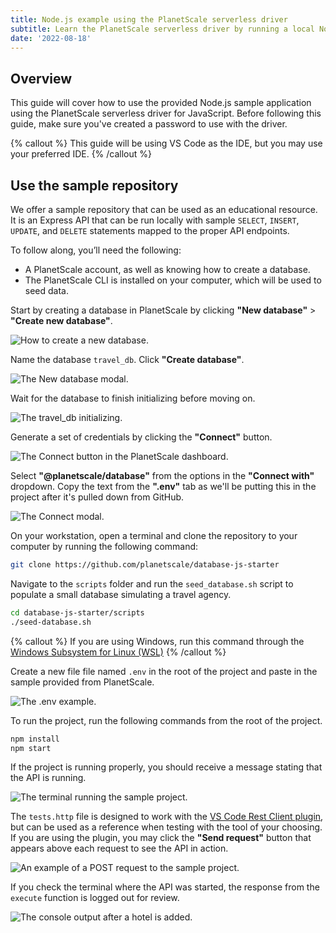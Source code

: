 ```yaml
---
title: Node.js example using the PlanetScale serverless driver
subtitle: Learn the PlanetScale serverless driver by running a local Node.js project.
date: '2022-08-18'
---
```


## Overview

This guide will cover how to use the provided Node.js sample application using the PlanetScale serverless driver for JavaScript. Before following this guide, make sure you've created a password to use with the driver.

{% callout %}
This guide will be using VS Code as the IDE, but you may use your preferred IDE.
{% /callout %}

## Use the sample repository

We offer a sample repository that can be used as an educational resource. It is an Express API that can be run locally with sample `SELECT`, `INSERT`, `UPDATE`, and `DELETE` statements mapped to the proper API endpoints.

To follow along, you’ll need the following:

- A PlanetScale account, as well as knowing how to create a database.
- The PlanetScale CLI is installed on your computer, which will be used to seed data.

Start by creating a database in PlanetScale by clicking **"New database"** > **"Create new database"**.

![How to create a new database.](/docs/tutorials/planetscale-serverless-driver-node-example/how-to-create-a-new-database.png)

Name the database `travel_db`. Click **"Create database"**.

![The New database modal.](/docs/tutorials/planetscale-serverless-driver-node-example/the-new-database-modal.png)

Wait for the database to finish initializing before moving on.

![The travel_db initializing.](/docs/tutorials/planetscale-serverless-driver-node-example/the-travel_db-initializing.png)

Generate a set of credentials by clicking the **"Connect"** button.

![The Connect button in the PlanetScale dashboard.](/docs/tutorials/planetscale-serverless-driver-node-example/the-connect-button-in-the-planetscale-dashboard.png)

Select **"@planetscale/database"** from the options in the **"Connect with"** dropdown. Copy the text from the **".env"** tab as we'll be putting this in the project after it's pulled down from GitHub.

![The Connect modal.](/docs/tutorials/planetscale-serverless-driver-node-example/the-connect-modal.png)

On your workstation, open a terminal and clone the repository to your computer by running the following command:

```bash
git clone https://github.com/planetscale/database-js-starter
```

Navigate to the `scripts` folder and run the `seed_database.sh` script to populate a small database simulating a travel agency.

```bash
cd database-js-starter/scripts
./seed-database.sh
```

{% callout %}
If you are using Windows, run this command through the [Windows Subsystem for Linux (WSL)](https://docs.microsoft.com/en-us/windows/wsl/)
{% /callout %}

Create a new file file named `.env` in the root of the project and paste in the sample provided from PlanetScale.

![The .env example.](/docs/tutorials/planetscale-serverless-driver-node-example/the-env-example.png)

To run the project, run the following commands from the root of the project.

```bash
npm install
npm start
```

If the project is running properly, you should receive a message stating that the API is running.

![The terminal running the sample project.](/docs/tutorials/planetscale-serverless-driver-node-example/the-terminal-running-the-sample-project.png)

The `tests.http` file is designed to work with the [VS Code Rest Client plugin](https://marketplace.visualstudio.com/items?itemName=humao.rest-client), but can be used as a reference when testing with the tool of your choosing. If you are using the plugin, you may click the **"Send request"** button that appears above each request to see the API in action.

![An example of a POST request to the sample project.](/docs/tutorials/planetscale-serverless-driver-node-example/an-example-of-a-post-request-to-the-sample-project.png)

If you check the terminal where the API was started, the response from the `execute` function is logged out for review.

![The console output after a hotel is added.](/docs/tutorials/planetscale-serverless-driver-node-example/the-console-output-after-a-hotel-is-added.png)
